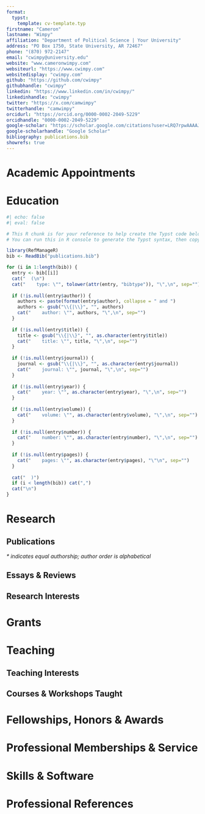 ```yaml
---
format:
  typst:
    template: cv-template.typ
firstname: "Cameron"
lastname: "Wimpy"
affiliation: "Department of Political Science | Your University"
address: "PO Box 1750, State University, AR 72467"
phone: "(870) 972-2147"
email: "cwimpy@university.edu"
website: "www.cameronwimpy.com"
websiteurl: "https://www.cwimpy.com"
websitedisplay: "cwimpy.com"
github: "https://github.com/cwimpy"
githubhandle: "cwimpy"
linkedin: "https://www.linkedin.com/in/cwimpy/"
linkedinhandle: "cwimpy"
twitter: "https://x.com/camwimpy"
twitterhandle: "camwimpy"
orcidurl: "https://orcid.org/0000-0002-2049-5229"
orcidhandle: "0000-0002-2049-5229"
google-scholar: "https://scholar.google.com/citations?user=LRQ7rpwAAAAJ&hl=en"
google-scholarhandle: "Google Scholar"
bibliography: publications.bib
showrefs: true
---
```


# Academic Appointments

```{=typst}
#cv-entry(
  title: "Associate Professor and Chair of Department of Government, Law & Policy",
  organization: "Arkansas State University",
  location: "Jonesboro, AR",
  dates: "2023–present",
  indent: true
)

#cv-entry(
  title: "Director of the Institute for Rural Initiatives",
  organization: "Arkansas State University",
  location: "Jonesboro, AR",
  dates: "2022–present",
)

#cv-entry(
  title: "Assistant Professor of Political Science",
  organization: "Arkansas State University",
  location: "Jonesboro, AR",
  dates: "2019–2023",
)

#cv-entry(
  title: "Research Director of MIT Election Data and Science Lab",
  organization: "Massachusetts Institute of Technology",
  location: "Cambridge, MA",
  dates: "2017–2019",
)

#cv-entry(
  title: "Pre/Post-Doctoral Researcher in Political Science",
  organization: "Texas A&M University",
  location: "College Station, TX",
  dates: "2013–2014",
)
```
# Education

```{=typst}
#cv-entry(
  title: "Ph.D. in Political Science",
  organization: "Texas A&M University",
  location: "College Station, TX",
  dates: "2014"
)

#cv-entry(
  title: "M.A. in Political Science",
  organization: "Arkansas State University",
  location: "Jonesboro, AR",
  dates: "2009"
  )
  
#cv-entry(
  title: "B.A. in Political Science",
  organization: "Arkansas State University",
  location: "Jonesboro, AR",
  dates: "2007"
  )
```


```r
#| echo: false
#| eval: false

# This R chunk is for your reference to help create the Typst code below
# You can run this in R console to generate the Typst syntax, then copy/paste it

library(RefManageR)
bib <- ReadBib("publications.bib")

for (i in 1:length(bib)) {
  entry <- bib[[i]]
  cat("  (\n")
  cat("    type: \"", tolower(attr(entry, "bibtype")), "\",\n", sep="")
  
  if (!is.null(entry$author)) {
    authors <- paste(format(entry$author), collapse = " and ")
    authors <- gsub("\\{|\\}", "", authors)
    cat("    author: \"", authors, "\",\n", sep="")
  }
  
  if (!is.null(entry$title)) {
    title <- gsub("\\{|\\}", "", as.character(entry$title))
    cat("    title: \"", title, "\",\n", sep="")
  }
  
  if (!is.null(entry$journal)) {
    journal <- gsub("\\{|\\}", "", as.character(entry$journal))
    cat("    journal: \"", journal, "\",\n", sep="")
  }
  
  if (!is.null(entry$year)) {
    cat("    year: \"", as.character(entry$year), "\",\n", sep="")
  }
  
  if (!is.null(entry$volume)) {
    cat("    volume: \"", as.character(entry$volume), "\",\n", sep="")
  }
  
  if (!is.null(entry$number)) {
    cat("    number: \"", as.character(entry$number), "\",\n", sep="")
  }
  
  if (!is.null(entry$pages)) {
    cat("    pages: \"", as.character(entry$pages), "\"\n", sep="")
  }
  
  cat("  )")
  if (i < length(bib)) cat(",")
  cat("\n")
}
```
# Research

## Publications
*\* indicates equal authorship; author order is alphabetical*

```{=typst}
#let my-publications = (
  // Journal Articles
  (
    type: "article",
    author: "Lisa Schur and Mason Ameri and Joseph Dietrich and Michael Herron and Douglas Kruse and Whitney Quesenbery and Melissa Rogers and Jean Schroedel and Daniel A. Smith and Cameron Wimpy",
    title: "Ensuring Voting Access Across the Electorate",
    journal: "Journal of Election Administration Research & Practice",
    volume: "3",
    year: "2025",
    pages: "3--10",
  ),
  (
    type: "article",
    author: "Samuel Baltz and Alexander Agadjanian and Declan Chin and John Curiel and Kevin DeLuca and James Dunham and Jennifer Miranda and Connor Phillips and Annabel Uhlman and Cameron Wimpy and Marcos Zárate and Charles Stewart",
    title: "American Election Results at the Precinct Level",
    journal: "Nature: Scientific Data",
    volume: "9",
    number: "651",
    year: "2022",
    pages: "1--12",
    doi: "10.1038/s41597-022-01745-0"
  ),
  (
    type: "article",
    author: "Cameron Wimpy",
    title: "Political Failure and Bureaucratic Potential in Africa",
    journal: "Journal of Policy Studies",
    volume: "36",
    number: "4",
    year: "2021",
    pages: "15--25",
    doi: "10.52372/kjps36402"
  ),
  (
    type: "article",
    author: "Cameron Wimpy and Laron K. Willams and Guy D. Whitten",
    title: "X Marks the Spot: Discovering the Treasure of Spatial-X Models",
    journal: "The Journal of Politics",
    volume: "83",
    number: "2",
    year: "2021",
    pages: "722--739",
    doi: "10.1086/710089",
  ),
  (
    type: "article",
    author: "Guy D. Whitten and Laron K. Williams and Cameron Wimpy",
    title: "Interpretation: The Final Spatial Frontier",
    journal: "Political Science Research and Methods",
    volume: "9",
    number: "1",
    year: "2021",
    pages: "140--156",
    doi: "10.1017/psrm.2019.9",
    note: "equal authorship" 
  ),
  (
    type: "article",
    author: "Charles Stewart III and R. Michael Alvarez and Stephen Pettigrew and Cameron Wimpy",
    title: "Abstention, Protest, and Residual Votes in the 2016 Election",
    journal: "Social Science Quarterly",
    volume: "101",
    number: "2",
    year: "2020",
    pages: "925--939",
    doi: "10.1111/ssqu.12757"
  ),
  (
    type: "article",
    author: "Kenneth J. Meier and Mallory Compton and John Polga-Hecimovich and Miyeon Song and Cameron Wimpy",
    title: "Bureaucracy and the Failure of Politics: Challenges to Democratic Governance",
    journal: "Administration and Society",
    volume: "51",
    number: "10",
    year: "2019",
    pages: "1576--1605",
    doi: "10.1177/0095399719874759"
  ),
  (
    type: "article",
    author: "Matthew W. Walker and Sarah A. Evans and Cameron Wimpy and Amanda Berger and Alexandria Smith",
    title: "Developing Smokeless Tobacco Prevention Messaging for At-Risk Youth: Early Lessons from 'The Real Cost' Smokeless Campaign",
    journal: "Health Equity",
    volume: "2",
    number: "1",
    year: "2018",
    pages: "167--173",
    doi: "10.1089/heq.2018.0029"
  ),
  (
    type: "article",
    author: "Chris McKallagat and Flávio D. S. Souza and Jenifer Whitten-Woodring and Cameron Wimpy",
    title: "Are Media at Work in Your Neighborhood? The Effect of Media Freedom, Internet Access and Information Spillover on Workers' Rights",
    journal: "Social Science Quarterly",
    volume: "98",
    number: "3",
    year: "2017",
    pages: "1078--1098",
    doi: "10.1111/ssqu.12443",
    note: "equal authorship" 
  ),
  (
    type: "article",
    author: "Cameron Wimpy and Guy D. Whitten",
    title: "What Is and What May Never Be: Economic Voting in Developing Democracies",
    journal: "Social Science Quarterly",
    volume: "98",
    number: "3",
    year: "2017",
    pages: "1099--1111",
    doi: "10.1111/ssqu.12444"
  ),
  (
    type: "article",
    author: "Blake E. Garcia and Cameron Wimpy",
    title: "Does Information Lead to Emulation? Spatial Dependence in Anti-Government Violence",
    journal: "Political Science Research and Methods",
    volume: "4",
    number: "1",
    year: "2016",
    pages: "27--46",
    doi: "10.1017/psrm.2014.18",
    note: "equal authorship"
  ),
  
  // Book Chapters
  (
    type: "incollection",
    author: "Amanda M. Carpenter and Cameron Wimpy",
    title: "Rural and other minority populations",
    booktitle: "Pandemic Resilience: Vaccination Resistance and Hesitance, Lessons from COVID-19",
    editor: "David Berube",
    publisher: "Springer Nature",
    address: "New York",
    year: "2024"
  ),
  (
    type: "incollection",
    author: "Amanda M. Carpenter and Cameron Wimpy",
    title: "The politicization of COVID-19 and implications for public health",
    booktitle: "Pandemic Resilience: Vaccination Resistance and Hesitance, Lessons from COVID-19",
    editor: "David Berube",
    publisher: "Springer Nature",
    address: "New York",
    year: "2024",
    note: "equal authorship"
  ),
  (
    type: "incollection",
    author: "Cameron Wimpy and Marlette Jackson and Kenneth J. Meier",
    title: "Administrative Capacity and Health Care in Africa: Path Dependence as a Contextual Variable",
    booktitle: "Context and Government Performance: Public Management in Comparative Perspective",
    editor: "Amanda Rutherford and Claudia Avellaneda and Kenneth J. Meier",
    publisher: "Georgetown University Press",
    address: "Washington DC",
    year: "2017",
    pages: "27--48"
  ),
  (
    type: "incollection",
    author: "Guy D. Whitten and Cameron Wimpy",
    title: "Stata and Political Science",
    booktitle: "Thirty Years with Stata: A Retrospective",
    editor: "Enrique Pinzon",
    publisher: "Stata Press",
    address: "College Station",
    year: "2015",
    pages: "121--125",
    note: "equal authorship"
  )
)

#display-publications-from-data(
  publications: my-publications,
  bold-name: "Cameron Wimpy",
  reverse-numbering: true,
  categories: (
    ("article", "Journal Articles"),
    ("incollection", "Book Chapters")
  )
)
```

## Essays & Reviews
```{=typst}
#let my-essays = (
  (
    type: "article",
    author: "Irvin D. Reid and Cameron Wimpy",
    title: "Defining Opposition: An Interview with Afonso Dhlakama of RENAMO",
    journal: "Ufahamu: A Journal of African Studies",
    volume: "37",
    number: "1",
    year: "2013"
  ),
  (
    type: "article",
    author: "Cameron Wimpy",
    title: "The 2009 Presidential and Parliamentary Elections in Mozambique",
    journal: "Electoral Studies",
    volume: "30",
    number: "2",
    year: "2011",
    pages: "366--368",
    doi: "10.1016/j.electstud.2011.02.004"
  ),
  (
    type: "article",
    author: "Cameron Wimpy",
    title: "Review of: Valeri, Marc. 2010. 'Oman: Politics and Society in the Qaboos State'",
    journal: "Digest of Middle East Studies",
    volume: "19",
    number: "2", 
    year: "2010",
    pages: "340--341",
    doi: "10.1111/j.1949-3606.2010.00052.x"
  )
)

#display-publications-from-data(
  publications: my-essays,
  bold-name: "Cameron Wimpy",
  reverse-numbering: true,
  categories: ()
)
```

<!-- ## Selected Works in Progress -->
<!-- ```{=typst} -->
<!-- #cv-entry( -->
<!--   title: "Modeling Time and Space Together", -->
<!--   dates: "In Progress", -->
<!--   description: "With Andrea Junqueira, Ali Kagalwala, Guy D. Whitten, and Laron K. Williams" -->
<!-- ) -->

<!-- #cv-entry( -->
<!--   title: "Examining Rurality as a Predictor of Health Behavior and Outcomes: An Analysis of County Health Rankings, 2011–2021", -->
<!--   dates: "In Progress",  -->
<!--   description: "With Amanda M. Carpenter" -->
<!-- ) -->
<!-- ``` -->

## Research Interests
```{=typst}
#service-list(("Comparative Public Administration & Policy", "Election Administration", "Political Economy", "Political Methodology", "Spatial Econometrics"))
```

# Grants
```{=typst}
#cv-entry(
  title: "Ensuring Usability/Disability Access within the Voting Experience",
  organization: "MIT Election Data and Science Lab and The Pew Charitable Trusts",
  dates: "2023",
  description: "Sub-grant from Rutgers University, $10,000",
  small: true
)

#cv-entry(
  title: "Exploring Rural Election Administration with Special Attention to the Mississippi River Delta",
  organization: "MIT Election Data and Science Lab and The Pew Charitable Trusts",
  dates: "2022",
  description: "$95,173",
  small: true
)

#cv-entry(
  title: "Vaccine Hesitancy Among College and University Students in Arkansas",
  organization: "Arkansas Department of Health",
  dates: "2022",
  description: "CDC sub-award, $32,042, co-PI with Amanda M. Carpenter"
)

#cv-entry(
  title: "Should We Stay or Should We Go Now? Examining Americans' Attitudes Towards Separation and Unity",
  organization: "Arkansas State University Faculty Research Grant",
  dates: "2021",
  description: "$10,000, co-PI with William P. McLean"
)

#cv-entry(
  title: "Developing a Public Health Preparedness Dashboard for Rural Communities",
  organization: "Arkansas Biosciences Institute",
  dates: "2020",
  description: "$12,583, co-PI with Amanda M. Carpenter"
)

#cv-entry(
  title: "Liberal Arts Professional Development Grant",
  organization: "Texas A&M University",
  dates: "2014",
  description: "$6,331"
)

#cv-entry(
  title: "Liberal Arts Faculty-Student Collaboration Grant",
  organization: "Texas A&M University",
  dates: "2013",
  description: "$2,000, with Kenneth J. Meier"
)

#cv-entry(
  title: "Liberal Arts Vision 2020 Dissertation Enhancement Award",
  organization: "Texas A&M University",
  dates: "2013",
  description: "$5,000"
)

#cv-entry(
  title: "Liberal Arts Professional Development Grant",
  organization: "Texas A&M University",
  dates: "2012",
  description: "$4,000"
)

#cv-entry(
  title: "Fieldwork grants for research in South Sudan",
  organization: "Texas A&M University",
  dates: "2010–2011",
  description: "$5,000"
)
#pagebreak()
#cv-entry(
  title: "Middle East Studies grant for Arabic study and fieldwork in Yemen",
  organization: "Arkansas State University",
  dates: "2009",
  description: "$5,000"
)

#cv-entry(
  title: "Middle East Studies grant for Arabic study and fieldwork in Oman and the United Arab Emirates",
  organization: "Arkansas State University",
  dates: "2006",
  description: "$5,000"
)
```

# Teaching
## Teaching Interests
```{=typst}
#service-list(("African Politics", "Comparative Public Policy", "Political Economy", "International Relations", "Research Methods"))
```

## Courses & Workshops Taught
```{=typst}
#teaching-entry(
  course: "POSC 4003, Terrorism and Political Violence",
  institution: "Arkansas State University",
  terms: ""
)

#teaching-entry(
  course: "POSC 4313, International Organization",
  institution: "Arkansas State University", 
  terms: ""
)

#teaching-entry(
  course: "POSC 4003, Data Visualization for Social Science",
  institution: "Arkansas State University",
  terms: ""
)

#teaching-entry(
  course: "POSC 3303, Introduction to International Politics",
  institution: "Arkansas State University",
  terms: ""
)

#teaching-entry(
  course: "POSC 6013, Advanced Political Analysis",
  institution: "Arkansas State University",
  terms: "Graduate course"
)

#teaching-entry(
  course: "POSC 680V, Seminar in Political Economy",
  institution: "Arkansas State University",
  terms: "Graduate course"
)

#teaching-entry(
  course: "POSC 3213, African Political Systems",
  institution: "Arkansas State University",
  terms: ""
)

#teaching-entry(
  course: "POSC 4323/5323, Foreign Policy Analysis",
  institution: "Arkansas State University",
  terms: "Mixed level course"
)

#teaching-entry(
  course: "POSC 1303, Introduction to Model U.N.",
  institution: "Arkansas State University",
  terms: ""
)

#teaching-entry(
  course: "POSC 3003, Introduction to Political Analysis", 
  institution: "Arkansas State University",
  terms: ""
)

#teaching-entry(
  course: "Modern Regression Analysis",
  institution: "FLACSO University",
  terms: "IPSA methods workshop, team taught with Laron Williams"
)

#teaching-entry(
  course: "POSC 6003, Techniques of Political Science and Public Administration Research",
  institution: "Arkansas State University",
  terms: "Graduate course"
)

#teaching-entry(
  course: "POSC 4223, Middle Eastern Political Systems",
  institution: "Arkansas State University",
  terms: ""
)

#teaching-entry(
  course: "POSC 6533, Public Policy Analysis",
  institution: "Arkansas State University",
  terms: "Graduate course"
)

#teaching-entry(
  course: "POSC 3203, Introduction to Comparative Politics",
  institution: "Arkansas State University",
  terms: ""
)

#teaching-entry(
  course: "A Scientific Approach to Qualitative Data Analysis",
  institution: "Texas A&M University",
  terms: "Graduate workshop"
)

#teaching-entry(
  course: "POLS 325, African Politics",
  institution: "Texas A&M University",
  terms: ""
)

#teaching-entry(
  course: "Multivariate Models for Social Scientists and Policy Analysts",
  institution: "Concordia University",
  terms: "ICPSR methods workshop, assistant to Harold D. Clarke & Guy D. Whitten"
)

#teaching-entry(
  course: "POLS 603, Quantitative Political Analysis II",
  institution: "Texas A&M University",
  terms: "Graduate course, student instructor for Guy D. Whitten"
)

#teaching-entry(
  course: "POSC 3313, American Foreign Policy",
  institution: "Arkansas State University",
  terms: ""
)

#teaching-entry(
  course: "PS 1010, American National Government",
  institution: "Wayne State University",
  terms: ""
)

#teaching-entry(
  course: "POSC 2103, Introduction to United States Government",
  institution: "Arkansas State University",
  terms: ""
)
```

# Fellowships, Honors & Awards
```{=typst}
#cv-entry(
  title: "Faculty Research Achievement Award",
  organization: "College of Liberal Arts & Communication, Arkansas State University",
  dates: "2020"
)

#cv-entry(
  title: "Best Published Paper in Political Science Research and Methods",
  organization: "EPSA",
  dates: "2016"
)

#cv-entry(
  title: "Graduate research assistantship",
  organization: "Texas A&M University", 
  dates: "2010–2014"
)

#cv-entry(
  title: "Board of Regents graduate fellowship",
  organization: "Texas A&M University",
  dates: "2010–2011"
)

#cv-entry(
  title: "Critical Languages Scholarship for Arabic study in Morocco",
  organization: "U.S. State Department",
  dates: "2009"
)

#cv-entry(
  title: "Outstanding Graduate Student",
  organization: "Political Science Department, Arkansas State University",
  dates: "2009"
)

#cv-entry(
  title: "Fulbright Finalist, Syria",
  organization: "U.S. State Department", 
  dates: "2006"
)

#cv-entry(
  title: "Graduate research/teaching assistantship",
  organization: "Arkansas State University",
  dates: "2007–2009"
)
```

# Professional Memberships & Service
```{=typst}
#cv-entry(
  title: "Reviewer",
  organization: "National Science Foundation Graduate Research Fellowship Program (GRFP)",
  dates: "Current"
)

#cv-entry(
  title: "Reviewer", 
  organization: "Science of Science: Discovery, Communication and Impact (SoS:DCI)",
  dates: "Current"
)

#cv-entry(
  title: "Member, University Planning Committee",
  organization: "Arkansas State University",
  dates: "2024–"
)

#cv-entry(
  title: "Member, University Strategic Planning Committee on Campus Culture and Shared Values",
  organization: "Arkansas State University",
  dates: "2023–"
)

#cv-entry(
  title: "Member, University Academic Integrity Committee",
  organization: "Arkansas State University",
  dates: "2022–"
)

#cv-entry(
  title: "Member, Cluster Hire in Artificial Intelligence Search Committee",
  organization: "Arkansas State University",
  dates: "2022"
)

#cv-entry(
  title: "Chair, Middle East Studies Committee",
  organization: "Arkansas State University",
  dates: "2022–"
)

#cv-entry(
  title: "Member, BS in Data Science & Analytics Steering Committee", 
  organization: "Arkansas State University",
  dates: "2021–2022"
)

#cv-entry(
  title: "Chair, Committee to Develop a Rural Studies Center",
  organization: "Arkansas State University",
  dates: "2020–2022"
)

#cv-entry(
  title: "Member, Executive Committee",
  organization: "Southwest Political Science Association",
  dates: "2020–2022"
)
```

# Skills & Software

```{=typst}

#cv-entry(
  title: "Languages",
  description: "Arabic (Intermediate Modern Standard, Colloquial Gulf, and Yemeni dialects)"
)

#cv-entry(
  title: "Certifications",
  description: "IRB CITI human subjects research certification, NIH human subjects research certification"
)

#cv-entry(
  title: "Methods",
  description: "EITM, Field Experiments, Maximum Likelihood, Pooled Time Series, Qualitative Methods, Spatial Econometrics, Time Series"
)

#cv-entry(
  title: "Software",
  description: {
    "GIS, HTML, " + LaTeX + ", MacRATS, Mata, Nvivo, Python, R, SPSS, Stata"
  }
)
```

# Professional References

```{=typst}
#let my-references = (
  (
    name: "Dr. Guy D. Whitten",
    title: "Professor of Political Science",
    institution: "Texas A&M University",
    address: "College Station, TX 77843",
    phone: "(979) 845-8753",
    email: "guy.whitten@tamu.edu"
  ),
  (
    name: "Dr. Kenneth J. Meier", 
    title: "Charles H. Gregory Chair in Liberal Arts",
    institution: "American University",
    address: "Washington, DC 20016",
    phone: "(202) 885-6230",
    email: "kmeier@american.edu"
  ),
  (
    name: "Dr. Charles Stewart III",
    title: "Kenan Sahin Distinguished Professor",
    institution: "Massachusetts Institute of Technology",
    address: "Cambridge, MA 02139",
    phone: "(617) 253-2579",
    email: "cstewart@mit.edu"
  ),
  (
    name: "Dr. Laron K. Williams",
    title: "Associate Professor of Political Science", 
    institution: "University of Missouri",
    address: "Columbia, MO 65211",
    phone: "(573) 882-2082",
    email: "williamslaro@missouri.edu"
  )
)

#references-section(my-references, show-references: false)
```
